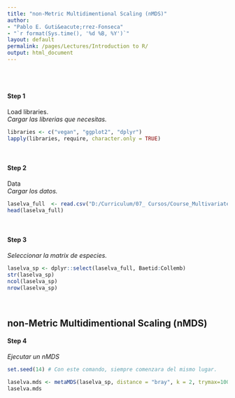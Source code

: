 ```yaml
---
title: "non-Metric Multidimentional Scaling (nMDS)"
author: 
- "Pablo E. Guti&eacute;rrez-Fonseca"
- "`r format(Sys.time(), '%d %B, %Y')`"
layout: default
permalink: /pages/Lectures/Introduction to R/
output: html_document
---
```

<br/>
<br/>

#### **Step 1**
Load libraries.<br>
_Cargar las librerias que necesitas._
```r
libraries <- c("vegan", "ggplot2", "dplyr")
lapply(libraries, require, character.only = TRUE)
```

<br/>

#### **Step 2**
Data<br>
_Cargar los datos._
```r
laselva_full  <- read.csv("D:/Curriculum/07_ Cursos/Course_Multivariate_Stat_for_Ecological_Data/data/nMDS_laSelva.csv")
head(laselva_full)

```

<br/>

#### **Step 3** 
_Seleccionar la matrix de especies._
```r
laselva_sp <- dplyr::select(laselva_full, Baetid:Collemb)
str(laselva_sp)
ncol(laselva_sp)
nrow(laselva_sp)

```

<br/>

## non-Metric Multidimentional Scaling (nMDS)

#### **Step 4**
_Ejecutar un nMDS_
```r
set.seed(14) # Con este comando, siempre comenzara del mismo lugar.

laselva.mds <- metaMDS(laselva_sp, distance = "bray", k = 2, trymax=100)  #using all the defaults
laselva.mds
```


